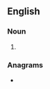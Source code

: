 ==English==

===Noun===
{{head|en|noun form}}

# {{plural of|en|G-note}}

===Anagrams===
* {{anagrams|en|a=egnost|Stonge|Tonges|gets on|gonest|stenog|tonges}}